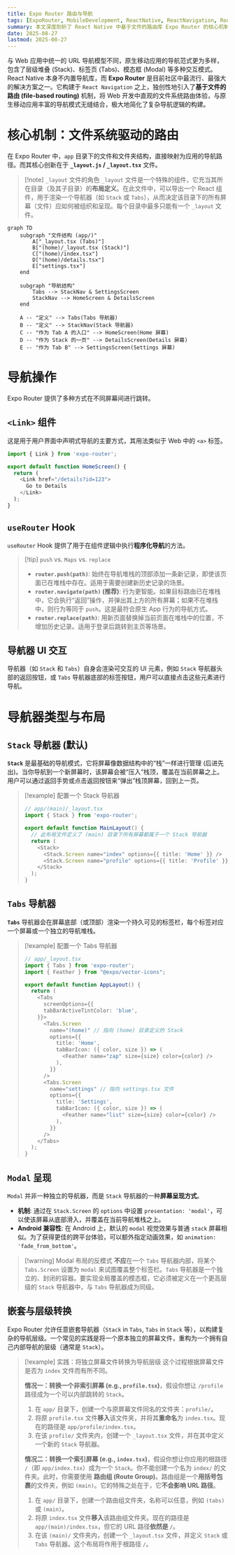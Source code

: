 ```yaml
---
title: Expo Router 路由与导航
tags: [ExpoRouter, MobileDevelopment, ReactNative, ReactNavigation, Routing]
summary: 本文深度剖析了 React Native 中基于文件的路由库 Expo Router 的核心机制。内容系统性地阐述了如何通过文件和目录结构定义路由，并利用 _layout 文件来配置原生导航器（如 Stack, Tabs）。笔记还详细对比了 <Link> 组件和 useRouter Hook 的导航方式，并解析了 Modal 呈现等高级布局模式及其最佳实践。
date: 2025-08-27
lastmod: 2025-08-27
---
```

与 Web 应用中统一的 URL 导航模型不同，原生移动应用的导航范式更为多样，包含了层级堆叠 (Stack)、标签页 (Tabs)、模态框 (Modal) 等多种交互模式。React Native 本身不内置导航库，而 **Expo Router** 是目前社区中最流行、最强大的解决方案之一。它构建于 `React Navigation` 之上，独创性地引入了**基于文件的路由 (file-based routing)** 机制，将 Web 开发中直观的文件系统路由体验，与原生移动应用丰富的导航模式无缝结合，极大地简化了复杂导航逻辑的构建。

# 核心机制：文件系统驱动的路由

在 Expo Router 中，`app` 目录下的文件和文件夹结构，直接映射为应用的导航路径。而其核心创新在于 **`_layout.js` / `_layout.tsx`** 文件。

> [!note] `_layout` 文件的角色
> `_layout` 文件是一个特殊的组件，它充当其所在目录（及其子目录）的**布局定义**。在此文件中，可以导出一个 React 组件，用于渲染一个导航器（如 `Stack` 或 `Tabs`），从而决定该目录下的所有屏幕（文件）应如何被组织和呈现。每个目录中最多只能有一个 `_layout` 文件。

```mermaid
graph TD
    subgraph "文件结构 (app/)"
        A["_layout.tsx (Tabs)"]
        B["(home)/_layout.tsx (Stack)"]
        C["(home)/index.tsx"]
        D["(home)/details.tsx"]
        E["settings.tsx"]
    end

    subgraph "导航结构"
        Tabs --> StackNav & SettingsScreen
        StackNav --> HomeScreen & DetailsScreen
    end
    
    A -- "定义" --> Tabs(Tabs 导航器)
    B -- "定义" --> StackNav(Stack 导航器)
    C -- "作为 Tab A 的入口" --> HomeScreen(Home 屏幕)
    D -- "作为 Stack 的一页" --> DetailsScreen(Details 屏幕)
    E -- "作为 Tab B" --> SettingsScreen(Settings 屏幕)
```

# 导航操作

Expo Router 提供了多种方式在不同屏幕间进行跳转。

## `<Link>` 组件

这是用于用户界面中声明式导航的主要方式，其用法类似于 Web 中的 `<a>` 标签。

```js
import { Link } from 'expo-router';

export default function HomeScreen() {
  return (
    <Link href="/details?id=123">
      Go to Details
    </Link>
  );
}
```

## `useRouter` Hook

`useRouter` Hook 提供了用于在组件逻辑中执行**程序化导航**的方法。

> [!tip] `push` vs. `Maps` vs. `replace`
> - **`router.push(path)`**: 始终在导航堆栈的顶部添加一条新记录，即使该页面已在堆栈中存在。适用于需要创建新历史记录的场景。
> - **`router.navigate(path)` (推荐)**: 行为更智能。如果目标路由已在堆栈中，它会执行“返回”操作，并弹出其上方的所有屏幕；如果不在堆栈中，则行为等同于 `push`。这是最符合原生 App 行为的导航方式。
> - **`router.replace(path)`**: 用新页面替换掉当前页面在堆栈中的位置，不增加历史记录。适用于登录后跳转到主页等场景。

## 导航器 UI 交互

导航器（如 `Stack` 和 `Tabs`）自身会渲染可交互的 UI 元素，例如 `Stack` 导航器头部的返回按钮，或 `Tabs` 导航器底部的标签按钮，用户可以直接点击这些元素进行导航。

# 导航器类型与布局

## `Stack` 导航器 (默认)

**`Stack`** 是最基础的导航模式，它将屏幕像数据结构中的“栈”一样进行管理 (后进先出)。当你导航到一个新屏幕时，该屏幕会被“压入”栈顶，覆盖在当前屏幕之上。用户可以通过返回手势或点击返回按钮来“弹出”栈顶屏幕，回到上一页。

> [!example] 配置一个 Stack 导航器
> ```ts
> // app/(main)/_layout.tsx
> import { Stack } from 'expo-router';
> 
> export default function MainLayout() {
>   // 此布局文件定义了 (main) 目录下所有屏幕都属于一个 Stack 导航器
>   return (
>     <Stack>
>       <Stack.Screen name="index" options={{ title: 'Home' }} />
>       <Stack.Screen name="profile" options={{ title: 'Profile' }} />
>     </Stack>
>   );
> }
> ```

## `Tabs` 导航器

**`Tabs`** 导航器会在屏幕底部（或顶部）渲染一个持久可见的标签栏，每个标签对应一个屏幕或一个独立的导航堆栈。

> [!example] 配置一个 Tabs 导航器
> ```ts
> // app/_layout.tsx
> import { Tabs } from 'expo-router';
> import { Feather } from "@expo/vector-icons";
> 
> export default function AppLayout() {
>   return (
>     <Tabs
>       screenOptions={{
>       tabBarActiveTintColor: 'blue',
>     }}>
>       <Tabs.Screen
>         name="(home)" // 指向 (home) 目录定义的 Stack
>         options={{
>           title: 'Home',
>           tabBarIcon: ({ color, size }) => (
>             <Feather name="zap" size={size} color={color} />
>           ),
>         }}
>       />
>       <Tabs.Screen
>         name="settings" // 指向 settings.tsx 文件
>         options={{
>           title: 'Settings',
>           tabBarIcon: ({ color, size }) => (
>             <Feather name="list" size={size} color={color} />
>           ),
>         }}
>       />
>     </Tabs>
>   );
> }
> ```

## `Modal` 呈现

`Modal` 并非一种独立的导航器，而是 `Stack` 导航器的一种**屏幕呈现方式**。

- **机制**: 通过在 `Stack.Screen` 的 `options` 中设置 `presentation: 'modal'`，可以使该屏幕从底部滑入，并覆盖在当前导航堆栈之上。
- **Android 兼容性**: 在 Android 上，默认的 `modal` 视觉效果与普通 `stack` 屏幕相似。为了获得更佳的跨平台体验，可以额外指定动画效果，如 `animation: 'fade_from_bottom'`。

> [!warning] Modal 布局的反模式
> **不应**在一个 `Tabs` 导航器内部，将某个 `Tabs.Screen` 设置为 `modal` 来试图覆盖整个标签栏。`Tabs` 导航器是一个独立的、封闭的容器。要实现全局覆盖的模态框，它必须被定义在一个更高层级的 `Stack` 导航器中，与 `Tabs` 导航器成为同级。

## 嵌套与层级转换

Expo Router 允许任意嵌套导航器（`Stack` in `Tabs`, `Tabs` in `Stack` 等），以构建复杂的导航层级。一个常见的实践是将一个原本独立的屏幕文件，重构为一个拥有自己内部导航的层级（通常是 `Stack`）。

> [!example] 实践：将独立屏幕文件转换为导航层级
> 这个过程根据屏幕文件是否为 `index` 文件而有所不同。
> 
> **情况一：转换一个非索引屏幕 (e.g., `profile.tsx`)**，假设你想让 `/profile` 路径成为一个可以内部跳转的 `Stack`。
> 1. 在 `app/` 目录下，创建一个与原屏幕文件同名的文件夹：`profile/`。
> 2. 将原 `profile.tsx` 文件**移入**该文件夹，并将其**重命名**为 `index.tsx`。现在的路径是 `app/profile/index.tsx`。
> 3. 在该 `profile/` 文件夹内，创建一个 `_layout.tsx` 文件，并在其中定义一个新的 `Stack` 导航器。
> 
> **情况二：转换一个索引屏幕 (e.g., `index.tsx`)**，假设你想让你应用的根路径 `/`（即 `app/index.tsx`）成为一个 `Stack`。你不能创建一个名为 `index/` 的文件夹。此时，你需要使用 **路由组 (Route Group)**。路由组是一个**用括号包裹**的文件夹，例如 `(main)`。它的特殊之处在于，它**不会影响 URL 路径**。
> 1. 在 `app/` 目录下，创建一个路由组文件夹，名称可以任意，例如 `(tabs)` 或 `(main)`。
> 2. 将原 `index.tsx` 文件**移入**该路由组文件夹。现在的路径是 `app/(main)/index.tsx`，但它的 URL 路径**依然是 `/`**。
> 3. 在该 `(main)/` 文件夹内，创建一个 `_layout.tsx` 文件，并定义 `Stack` 或 `Tabs` 导航器。这个布局将作用于根路径 `/`。

